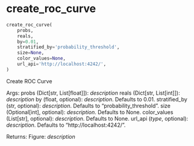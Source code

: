 # create_roc_curve { #rtichoke.create_roc_curve }

```python
create_roc_curve(
    probs,
    reals,
    by=0.01,
    stratified_by='probability_threshold',
    size=None,
    color_values=None,
    url_api='http://localhost:4242/',
)
```

Create ROC Curve

Args:
    probs (Dict[str, List[float]]): _description_
    reals (Dict[str, List[int]]): _description_
    by (float, optional): _description_. Defaults to 0.01.
    stratified_by (str, optional): _description_. Defaults to "probability_threshold".
    size (Optional[int], optional): _description_. Defaults to None.
    color_values (List[str], optional): _description_. Defaults to None.
    url_api (_type_, optional): _description_. Defaults to "http://localhost:4242/".

Returns:
    Figure: _description_
